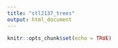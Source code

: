 ```yaml
---
title: "stl2137_trees"
output: html_document
---
```


```r
knitr::opts_chunk$set(echo = TRUE)
```


